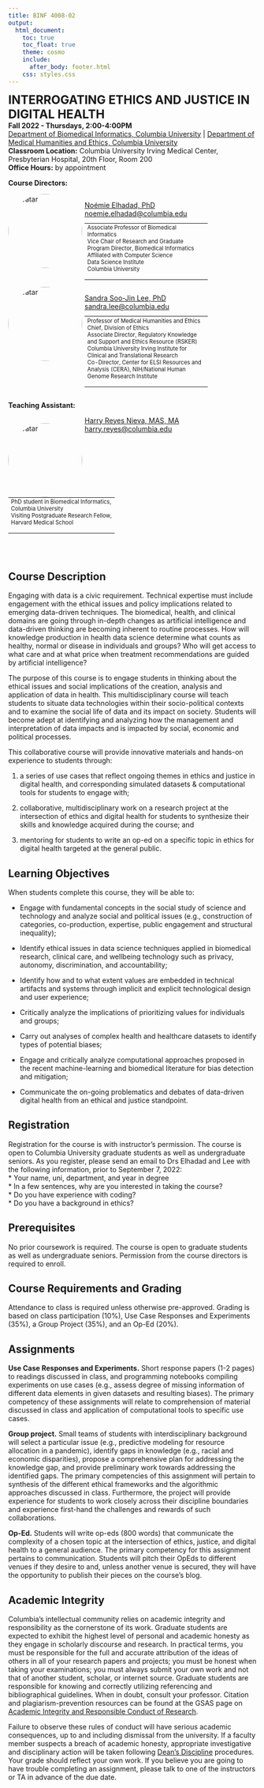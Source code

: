 ```yaml
---
title: BINF 4008-02
output: 
  html_document:
    toc: true
    toc_float: true
    theme: cosmo
    include:
      after_body: footer.html
    css: styles.css
---
```

<style>
.avatar {
  vertical-align: middle;
  width: 150px;
  height: 150px;
  border-radius: 50%;
}


<link rel="stylesheet" href="styles.css" type="text/css">
<link rel="stylesheet" href="academicons/css/academicons.min.css"/>

* {
  box-sizing: border-box;
}
.clearfix::after {
  content: "";
  clear: both;
  display: table;
}
.img-container {
  float: left;
  width: 155px;
  padding: 0px;
}
.bio-container {
  float: left;
  width: 250px;
  padding: 0px;
}
.bio-container2 {
 width: 500;
}
</style>

<font size="+2">**INTERROGATING ETHICS AND JUSTICE IN DIGITAL HEALTH**</font>    
**Fall 2022 - Thursdays, 2:00-4:00PM**    
<a href="https://www.dbmi.columbia.edu/" target="_blank">Department of Biomedical Informatics, Columbia University</a> | <a href="https://www.mhe.cuimc.columbia.edu/" target="_blank">Department of Medical Humanities and Ethics, Columbia University</a>  
**Classroom Location:** Columbia University Irving Medical Center, Presbyterian Hospital, 20th Floor, Room 200    
**Office Hours:** by appointment

**Course Directors:**   

<div class="clearfix" >
  <div class="img-container">
  <img src="./assets/img/elhadad_noemie.jpeg" style="float:left;height: 150px;width: 150px"
  alt="Avatar" class="avatar" />  </div>
<div class="bio-container">
<p><a href="https://people.dbmi.columbia.edu/noemie/" target="_blank">Noémie Elhadad, PhD</a>    
<a href="mailto:noemie.elhadad@columbia.edu?subject=BINF 4008-02" target="_blank">noemie.elhadad@columbia.edu</a>
<table style="font-size:80%;"><td>Associate Professor of Biomedical Informatics  
Vice Chair of Research and Graduate Program Director, Biomedical Informatics   
Affiliated with Computer Science   
Data Science Institute   
Columbia University</p></td></table> 
  </div>

<div class="img-container">
  <img src="./assets/img/lee_sandra.jpeg" style="float:left;height: 150px;width: 150px" alt="Avatar" class="avatar" /></div>
<div class="bio-container" float:left>
<p><a href="https://www.mhe.cuimc.columbia.edu/profile/sandra-s-lee-phd" target="_blank">Sandra Soo-Jin Lee, PhD</a>   
 <a href="mailto:sandra.lee@columbia.edu?subject=BINF 4008-02" target="_blank">sandra.lee@columbia.edu</a>   
 <table style="font-size:80%;"><td>Professor of Medical Humanities and Ethics   
Chief, Division of Ethics   
Associate Director, Regulatory Knowledge and Support and Ethics Resource (RSKER) Columbia University Irving Institute for Clinical and Translational Research   
Co-Director, Center for ELSI Resources and Analysis (CERA), NIH/National Human Genome Research Institute</p></td></table>  
</div>
</div>

**Teaching Assistant:**   

<div class="img-container">
<img src="./assets/img/reyesnieva_harry.png" style="float:left;height: 150px;width: 150px" alt="Avatar" class="avatar" />
</div>
<div class="bio-container2">
<p><a href="https://www.harryreyesnieva.com" target="_blank">Harry Reyes Nieva, MAS, MA</a>    
<a href="mailto:harry.reyes@columbia.edu?subject=BINF 4008-02" target="_blank">harry.reyes@columbia.edu</a>
<table style="font-size:80%;"><td>
PhD student in Biomedical Informatics,   
Columbia University   
Visiting Postgraduate Research Fellow,    
Harvard Medical School</p></td></table> 
<br>
<br>
</div>

## Course Description  
Engaging with data is a civic requirement. Technical expertise must include engagement with the ethical issues and policy implications related to emerging data-driven techniques. The biomedical, health, and clinical domains are going through in-depth changes as artificial intelligence and data-driven thinking are becoming inherent to routine processes. How will knowledge production in health data science determine what counts as healthy, normal or disease in individuals and groups? Who will get access to what care and at what price when treatment recommendations are guided by artificial intelligence?

The purpose of this course is to engage students in thinking about the ethical issues and social
implications of the creation, analysis and application of data in health. This multidisciplinary course will teach students to situate data technologies within their socio-political contexts and to examine the social life of data and its impact on society. Students will become adept at identifying and analyzing how the management and interpretation of data impacts and is impacted by social, economic and political processes.

This collaborative course will provide innovative materials and hands-on experience to students through:  

1. a series of use cases that reflect ongoing themes in ethics and justice in digital health, and corresponding simulated datasets & computational tools for students to engage with;   

2. collaborative, multidisciplinary work on a research project at the intersection of ethics and digital health for students to synthesize their skills and knowledge acquired during the course; and   

3. mentoring for students to write an op-ed on a specific topic in ethics for digital health targeted at the general public.

## Learning Objectives
When students complete this course, they will be able to:

* Engage with fundamental concepts in the social study of science and technology and analyze social and political issues (e.g., construction of categories, co-production, expertise, public engagement and structural inequality);

* Identify ethical issues in data science techniques applied in biomedical research, clinical care, and wellbeing technology such as privacy, autonomy, discrimination, and accountability;

* Identify how and to what extent values are embedded in technical artifacts and systems through implicit and explicit technological design and user experience;   

* Critically analyze the implications of prioritizing values for individuals and groups;

* Carry out analyses of complex health and healthcare datasets to identify types of potential biases;

* Engage and critically analyze computational approaches proposed in the recent machine-learning and biomedical literature for bias detection and mitigation;

* Communicate the on-going problematics and debates of data-driven digital health from an ethical and justice standpoint.

## Registration
Registration for the course is with instructor’s permission. The course is open to Columbia University graduate students as well as undergraduate seniors. As you register, please send an email to Drs Elhadad and Lee with the following information, prior to September 7, 2022:   
* Your name, uni, department, and year in degree   
* In a few sentences, why are you interested in taking the course?   
* Do you have experience with coding?    
* Do you have a background in ethics?   

## Prerequisites
No prior coursework is required. The course is open to graduate students as well as undergraduate seniors. Permission from the course directors is required to enroll.
 
## Course Requirements and Grading
Attendance to class is required unless otherwise pre-approved. Grading is based on class participation (10%), Use Case Responses and Experiments (35%), a Group Project (35%), and an Op-Ed (20%).
 
## Assignments
**Use Case Responses and Experiments.** Short response papers (1-2 pages) to readings discussed in class, and programming notebooks compiling experiments on use cases (e.g., assess degree of missing information of different data elements in given datasets and resulting biases). The primary competency of these assignments will relate to comprehension of material discussed in class and application of computational tools to specific use cases.

**Group project.** Small teams of students with interdisciplinary background will select a particular issue (e.g., predictive modeling for resource allocation in a pandemic), identify gaps in knowledge (e.g., racial and economic disparities), propose a comprehensive plan for addressing the knowledge gap, and provide preliminary work towards addressing the identified gaps. The primary competencies of this assignment will pertain to synthesis of the different ethical frameworks and the algorithmic approaches discussed in class. Furthermore, the project will provide experience for students to work closely across their discipline boundaries and experience first-hand the challenges and rewards of such collaborations.

**Op-Ed.** Students will write op-eds (800 words) that communicate the complexity of a chosen topic at the intersection of ethics, justice, and digital health to a general audience. The primary competency for this assignment pertains to communication. Students will pitch their OpEds to different venues if they desire to and, unless another venue is secured, they will have the opportunity to publish their pieces on the course’s blog.

## Academic Integrity
Columbia's intellectual community relies on academic integrity and responsibility as the cornerstone of its work. Graduate students are expected to exhibit the highest level of personal and academic honesty as they engage in scholarly discourse and research. In practical terms, you must be responsible for the full and accurate attribution of the ideas of others in all of your research papers and projects; you must be honest when taking your examinations; you must always submit your own work and not that of another student, scholar, or internet source. Graduate students are responsible for knowing and correctly utilizing referencing and bibliographical guidelines. When in doubt, consult your professor. Citation and plagiarism-prevention resources can be found at the GSAS page on <a href="https://gsas.columbia.edu/student-guide/research/academic-integrity-and-responsible-conduct-research" target="_blank">Academic Integrity and Responsible Conduct of Research</a>.
 
Failure to observe these rules of conduct will have serious academic consequences, up to and including dismissal from the university. If a faculty member suspects a breach of academic honesty, appropriate investigative and disciplinary action will be taken following <a href="https://www.gsas.columbia.edu/content/deans-discipline" target="_blank">Dean's Discipline</a> procedures. Your grade should reflect your own work. If you believe you are going to have trouble completing an assignment, please talk to one of the instructors or TA in advance of the due date.
